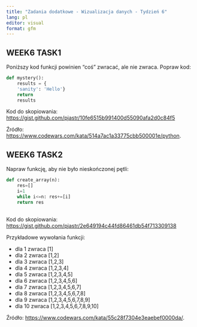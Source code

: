 ```yaml
---
title: "Zadania dodatkowe - Wizualizacja danych - Tydzień 6"
lang: pl
editor: visual
format: gfm
---
```


## WEEK6 TASK1

Poniższy kod funkcji powinien "coś" zwracać, ale nie zwraca. Popraw kod:

```python
def mystery():
    results = {
    'sanity': 'Hello'}
    return
    results
```

Kod do skopiowania: <https://gist.github.com/pjastr/10fe6515b991400d55090afa2d0c84f5>

Źródło: <https://www.codewars.com/kata/514a7ac1a33775cbb500001e/python>.


## WEEK6 TASK2

Napraw funkcję, aby nie było nieskończonej pętli:

```python
def create_array(n):
    res=[]
    i=1
    while i<=n: res+=[i]
    return res
    
```

Kod do skopiowania: <https://gist.github.com/pjastr/2e649194c44fd86461db54f713309138>

Przykładowe wywołania funkcji:

* dla 1 zwraca [1]
* dla 2 zwraca [1,2]
* dla 3 zwraca [1,2,3]
* dla 4 zwraca [1,2,3,4]
* dla 5 zwraca [1,2,3,4,5]
* dla 6 zwraca [1,2,3,4,5,6]
* dla 7 zwraca [1,2,3,4,5,6,7]
* dla 8 zwraca [1,2,3,4,5,6,7,8]
* dla 9 zwraca [1,2,3,4,5,6,7,8,9]
* dla 10 zwraca [1,2,3,4,5,6,7,8,9,10]

Źródło: <https://www.codewars.com/kata/55c28f7304e3eaebef0000da/>.